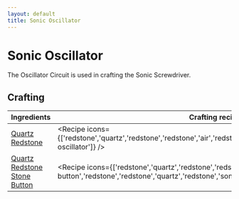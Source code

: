 ```yaml
---
layout: default
title: Sonic Oscillator
---
```



Sonic Oscillator
===================

The Oscillator Circuit is used in crafting the Sonic Screwdriver.

## Crafting

| Ingredients | Crafting recipe | Difficulty |
| ----------- | --------------- | ------------- |
| [Quartz](https://minecraft.wiki/w/Quartz)<br/>[Redstone](https://minecraft.wiki/w/Redstone) | <Recipe icons={['redstone','quartz','redstone','redstone','air','redstone','redstone','quartz','redstone','sonic-oscillator']} /> | easy |
| [Quartz](https://minecraft.wiki/w/Quartz)<br/>[Redstone](https://minecraft.wiki/w/Redstone)<br/>[Stone Button](https://minecraft.wiki/w/Stone_Button) | <Recipe icons={['redstone','quartz','redstone','redstone','stone-button','redstone','redstone','quartz','redstone','sonic-oscillator']} /> | hard |
